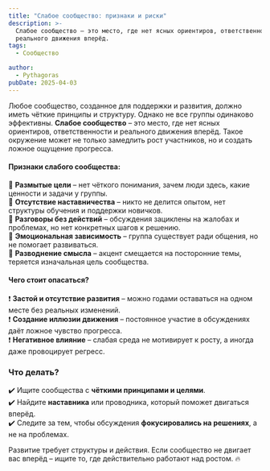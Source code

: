 ```yaml
---
title: "Слабое сообщество: признаки и риски"
description: >-
  Слабое сообщество – это место, где нет ясных ориентиров, ответственности и
  реального движения вперёд.
tags:
  - Сообщество

author:
  - Pythagoras
pubDate: 2025-04-03
---
```


Любое сообщество, созданное для поддержки и развития, должно иметь чёткие принципы и структуру. Однако не все группы одинаково эффективны. **Слабое сообщество** – это место, где нет ясных ориентиров, ответственности и реального движения вперёд. Такое окружение может не только замедлить рост участников, но и создать ложное ощущение прогресса.

#### **Признаки слабого сообщества:**

🔹 **Размытые цели** – нет чёткого понимания, зачем люди здесь, какие ценности и задачи у группы.\
🔹 **Отсутствие наставничества** – никто не делится опытом, нет структуры обучения и поддержки новичков.\
🔹 **Разговоры без действий** – обсуждения зациклены на жалобах и проблемах, но нет конкретных шагов к решению.\
🔹 **Эмоциональная зависимость** – группа существует ради общения, но не помогает развиваться.\
🔹 **Разводнение смысла** – акцент смещается на посторонние темы, теряется изначальная цель сообщества.

#### **Чего стоит опасаться?**

❗ **Застой и отсутствие развития** – можно годами оставаться на одном месте без реальных изменений.\
❗ **Создание иллюзии движения** – постоянное участие в обсуждениях даёт ложное чувство прогресса.\
❗ **Негативное влияние** – слабая среда не мотивирует к росту, а иногда даже провоцирует регресс.

### **Что делать?**

✔️ Ищите сообщества с **чёткими принципами и целями**.\
✔️ Найдите **наставника** или проводника, который поможет двигаться вперёд.\
✔️ Следите за тем, чтобы обсуждения **фокусировались на решениях**, а не на проблемах.

Развитие требует структуры и действия. Если сообщество не двигает вас вперёд – ищите то, где действительно работают над ростом. 🔥
